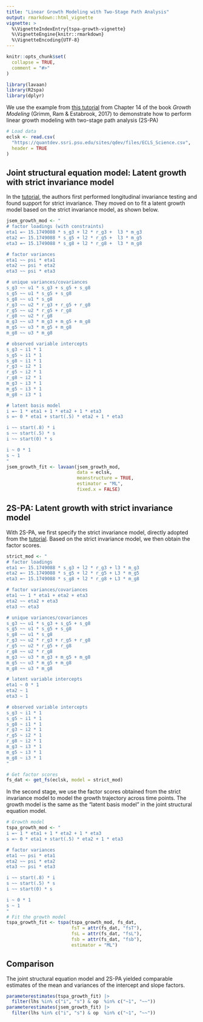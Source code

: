 ```yaml
---
title: "Linear Growth Modeling with Two-Stage Path Analysis"
output: rmarkdown::html_vignette
vignette: >
  %\VignetteIndexEntry{tspa-growth-vignette}
  %\VignetteEngine{knitr::rmarkdown}
  %\VignetteEncoding{UTF-8}
---
```


```r
knitr::opts_chunk$set(
  collapse = TRUE,
  comment = "#>"
)
```

```r
library(lavaan)
library(R2spa)
library(dplyr)
```

We use the example from [this tutorial](https://quantdev.ssri.psu.edu/tutorials/growth-modeling-chapter-14-modeling-change-latent-variables-measured-continuous) from Chapter 14 of the book *Growth Modeling* (Grimm, Ram & Estabrook, 2017) to demonstrate how to perform linear growth modeling with two-stage path analysis (2S-PA)

```r
# Load data
eclsk <- read.csv(
  "https://quantdev.ssri.psu.edu/sites/qdev/files/ECLS_Science.csv",
  header = TRUE
)
```

## Joint structural equation model: Latent growth with strict invariance model

In the [tutorial](https://quantdev.ssri.psu.edu/tutorials/growth-modeling-chapter-14-modeling-change-latent-variables-measured-continuous), the authors first performed longitudinal invariance testing and found support for strict invariance. They moved on to fit a latent growth model based on the strict invariance model, as shown below. 

```r
jsem_growth_mod <- "
# factor loadings (with constraints)
eta1 =~ 15.1749088 * s_g3 + l2 * r_g3 +  l3 * m_g3
eta2 =~ 15.1749088 * s_g5 + l2 * r_g5 +  l3 * m_g5
eta3 =~ 15.1749088 * s_g8 + l2 * r_g8 +  l3 * m_g8

# factor variances
eta1 ~~ psi * eta1
eta2 ~~ psi * eta2
eta3 ~~ psi * eta3

# unique variances/covariances 
s_g3 ~~ u1 * s_g3 + s_g5 + s_g8
s_g5 ~~ u1 * s_g5 + s_g8
s_g8 ~~ u1 * s_g8
r_g3 ~~ u2 * r_g3 + r_g5 + r_g8
r_g5 ~~ u2 * r_g5 + r_g8
r_g8 ~~ u2 * r_g8
m_g3 ~~ u3 * m_g3 + m_g5 + m_g8
m_g5 ~~ u3 * m_g5 + m_g8
m_g8 ~~ u3 * m_g8

# observed variable intercepts
s_g3 ~ i1 * 1
s_g5 ~ i1 * 1
s_g8 ~ i1 * 1
r_g3 ~ i2 * 1
r_g5 ~ i2 * 1
r_g8 ~ i2 * 1
m_g3 ~ i3 * 1
m_g5 ~ i3 * 1
m_g8 ~ i3 * 1

# latent basis model
i =~ 1 * eta1 + 1 * eta2 + 1 * eta3
s =~ 0 * eta1 + start(.5) * eta2 + 1 * eta3

i ~~ start(.8) * i
s ~~ start(.5) * s
i ~~ start(0) * s

i ~ 0 * 1
s ~ 1
"
jsem_growth_fit <- lavaan(jsem_growth_mod,
                          data = eclsk,
                          meanstructure = TRUE,
                          estimator = "ML",
                          fixed.x = FALSE)
```

## 2S-PA: Latent growth with strict invariance model

With 2S-PA, we first specify the strict invariance model, directly adopted from the [tutorial](https://quantdev.ssri.psu.edu/tutorials/growth-modeling-chapter-14-modeling-change-latent-variables-measured-continuous). Based on the strict invariance model, we then obtain the factor scores. 

```r
strict_mod <- "
# factor loadings
eta1 =~ 15.1749088 * s_g3 + l2 * r_g3 + l3 * m_g3
eta2 =~ 15.1749088 * s_g5 + l2 * r_g5 + L3 * m_g5
eta3 =~ 15.1749088 * s_g8 + l2 * r_g8 + L3 * m_g8

# factor variances/covariances
eta1 ~~ 1 * eta1 + eta2 + eta3
eta2 ~~ eta2 + eta3
eta3 ~~ eta3

# unique variances/covariances
s_g3 ~~ u1 * s_g3 + s_g5 + s_g8
s_g5 ~~ u1 * s_g5 + s_g8
s_g8 ~~ u1 * s_g8
r_g3 ~~ u2 * r_g3 + r_g5 + r_g8
r_g5 ~~ u2 * r_g5 + r_g8
r_g8 ~~ u2 * r_g8
m_g3 ~~ u3 * m_g3 + m_g5 + m_g8
m_g5 ~~ u3 * m_g5 + m_g8
m_g8 ~~ u3 * m_g8

# latent variable intercepts
eta1 ~ 0 * 1
eta2 ~ 1
eta3 ~ 1

# observed variable intercepts
s_g3 ~ i1 * 1
s_g5 ~ i1 * 1
s_g8 ~ i1 * 1
r_g3 ~ i2 * 1
r_g5 ~ i2 * 1
r_g8 ~ i2 * 1
m_g3 ~ i3 * 1
m_g5 ~ i3 * 1
m_g8 ~ i3 * 1
"
```

```r
# Get factor scores
fs_dat <- get_fs(eclsk, model = strict_mod)
```

In the second stage, we use the factor scores obtained from the strict invariance model to model the growth trajectory across time points. The growth model is the same as the "latent basis model" in the joint structural equation model. 

```r
# Growth model
tspa_growth_mod <- "
i =~ 1 * eta1 + 1 * eta2 + 1 * eta3
s =~ 0 * eta1 + start(.5) * eta2 + 1 * eta3

# factor variances
eta1 ~~ psi * eta1
eta2 ~~ psi * eta2
eta3 ~~ psi * eta3

i ~~ start(.8) * i
s ~~ start(.5) * s
i ~~ start(0) * s

i ~ 0 * 1
s ~ 1
"
# Fit the growth model
tspa_growth_fit <- tspa(tspa_growth_mod, fs_dat,
                        fsT = attr(fs_dat, "fsT"),
                        fsL = attr(fs_dat, "fsL"),
                        fsb = attr(fs_dat, "fsb"),
                        estimator = "ML")
```

## Comparison

The joint structural equation model and 2S-PA yielded comparable estimates of the mean and variances of the intercept and slope factors. 

```r
parameterestimates(tspa_growth_fit) |>
  filter(lhs %in% c("i", "s") & op  %in% c("~1", "~~"))
parameterestimates(jsem_growth_fit) |>
  filter(lhs %in% c("i", "s") & op  %in% c("~1", "~~"))
```

